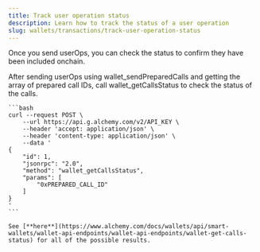 ```yaml
---
title: Track user operation status
description: Learn how to track the status of a user operation
slug: wallets/transactions/track-user-operation-status
---
```


Once you send userOps, you can check the status to confirm they have been included onchain.

<Tabs>
  <Tab title="APIs">
    After sending userOps using wallet_sendPreparedCalls and getting the array of prepared call IDs, call wallet_getCallsStatus to check the status of the calls.

    ```bash
    curl --request POST \
        --url https://api.g.alchemy.com/v2/API_KEY \
        --header 'accept: application/json' \
        --header 'content-type: application/json' \
        --data '
    {
        "id": 1,
        "jsonrpc": "2.0",
        "method": "wallet_getCallsStatus",
        "params": [
            "0xPREPARED_CALL_ID"
        ]
    }
    '
    ```

    See [**here**](https://www.alchemy.com/docs/wallets/api/smart-wallets/wallet-api-endpoints/wallet-api-endpoints/wallet-get-calls-status) for all of the possible results.

  </Tab>
</Tabs>

